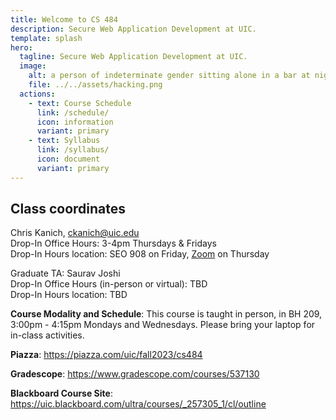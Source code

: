 ```yaml
---
title: Welcome to CS 484
description: Secure Web Application Development at UIC.
template: splash
hero:
  tagline: Secure Web Application Development at UIC.
  image:
    alt: a person of indeterminate gender sitting alone in a bar at night working on a laptop in the style of nighthawks by edward hopper
    file: ../../assets/hacking.png
  actions:
    - text: Course Schedule
      link: /schedule/
      icon: information
      variant: primary
    - text: Syllabus
      link: /syllabus/
      icon: document
      variant: primary
---
```



## Class coordinates

Chris Kanich, ckanich@uic.edu  
Drop-In Office Hours: 3-4pm Thursdays & Fridays  
Drop-In Hours location: SEO 908 on Friday, [Zoom](https://uic.zoom.us/my/ckanich) on Thursday

Graduate TA: Saurav Joshi  
Drop-In Office Hours (in-person or virtual): TBD  
Drop-In Hours location: TBD

**Course Modality and Schedule**:
This course is taught in person, in BH 209, 3:00pm - 4:15pm Mondays and
Wednesdays. Please bring your laptop for in-class activities.

**Piazza**: https://piazza.com/uic/fall2023/cs484

**Gradescope**: https://www.gradescope.com/courses/537130

**Blackboard Course Site**: https://uic.blackboard.com/ultra/courses/_257305_1/cl/outline
